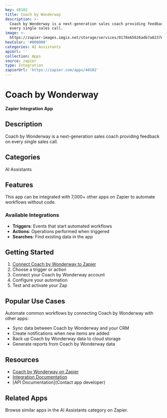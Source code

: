 ```yaml
---
key: 40102
title: Coach by Wonderway
description: >-
  Coach by Wonderway is a next-generation sales coach providing feedback on
  every single sales call.
image: >-
  https://zapier-images.imgix.net/storage/services/0178e65626adb7a8237eac834c28320a.png?auto=format%2Ccompress&ixlib=python-3.0.0&q=50
hexColor: '#000000'
categories: AI Assistants
apiUrl: ''
collection: Apps
source: zapier
type: Integration
zapierUrl: 'https://zapier.com/apps/40102'
---
```

# Coach by Wonderway

**Zapier Integration App**

## Description

Coach by Wonderway is a next-generation sales coach providing feedback on every single sales call.

## Categories

AI Assistants

## Features

This app can be integrated with 7,000+ other apps on Zapier to automate workflows without code.

### Available Integrations

- **Triggers**: Events that start automated workflows
- **Actions**: Operations performed when triggered
- **Searches**: Find existing data in the app

## Getting Started

1. [Connect Coach by Wonderway to Zapier](https://zapier.com/apps/40102)
2. Choose a trigger or action
3. Connect your Coach by Wonderway account
4. Configure your automation
5. Test and activate your Zap

## Popular Use Cases

Automate common workflows by connecting Coach by Wonderway with other apps:

- Sync data between Coach by Wonderway and your CRM
- Create notifications when new items are added
- Back up Coach by Wonderway data to cloud storage
- Generate reports from Coach by Wonderway data

## Resources

- [Coach by Wonderway on Zapier](https://zapier.com/apps/40102)
- [Integration Documentation](https://zapier.com/apps/40102/integrations)
- [API Documentation](Contact app developer)

## Related Apps

Browse similar apps in the AI Assistants category on Zapier.
